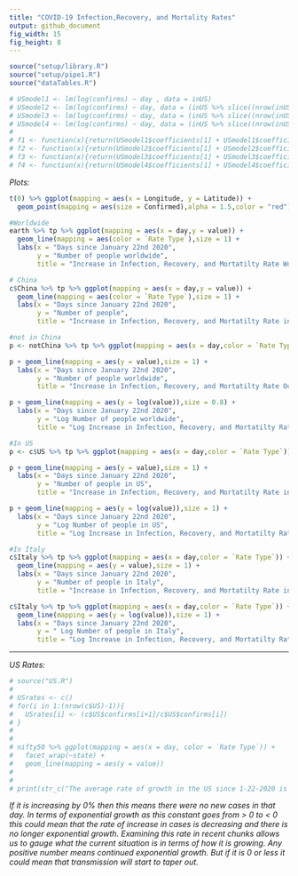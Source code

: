 ---
title: "COVID-19 Infection,Recovery, and Mortality Rates"
output: github_document
fig_width: 15
fig_height: 8
---

```{r include=FALSE}
source("setup/library.R")
source("setup/pipe1.R")
source("dataTables.R")
```

```{r include=FALSE}
# USmodel1 <- lm(log(confirms) ~ day , data = inUS)
# USmodel2 <- lm(log(confirms) ~ day, data = (inUS %>% slice((nrow(inUS)-7):(nrow(inUS)))) )
# USmodel3 <- lm(log(confirms) ~ day, data = (inUS %>% slice((nrow(inUS)-14):(nrow(inUS)))))
# USmodel4 <- lm(log(confirms) ~ day, data = (inUS %>% slice((nrow(inUS)-21):(nrow(inUS)))))
# 
# f1 <- function(x){return(USmodel1$coefficients[1] + USmodel1$coefficients[2]*x)}
# f2 <- function(x){return(USmodel2$coefficients[1] + USmodel2$coefficients[2]*x)}
# f3 <- function(x){return(USmodel3$coefficients[1] + USmodel3$coefficients[2]*x)}
# f4 <- function(x){return(USmodel4$coefficients[1] + USmodel4$coefficients[2]*x)}
```

*Plots:*
```{r echo=FALSE,fig.height= 8,fig.width=16}

t(0) %>% ggplot(mapping = aes(x = Longitude, y = Latitude)) +
  geom_point(mapping = aes(size = Confirmed),alpha = 1.5,color = "red") + labs(title = "Spatial Map of Number of Cases Depicted as Point Size")

#Worldwide
earth %>% tp %>% ggplot(mapping = aes(x = day,y = value)) + 
  geom_line(mapping = aes(color = `Rate Type`),size = 1) + 
  labs(x = "Days since January 22nd 2020",
       y = "Number of people worldwide",
       title = "Increase in Infection, Recovery, and Mortatilty Rate Worldwide")

# China
c$China %>% tp %>% ggplot(mapping = aes(x = day,y = value)) + 
  geom_line(mapping = aes(color = `Rate Type`),size = 1) + 
  labs(x = "Days since January 22nd 2020",
       y = "Number of people",
       title = "Increase in Infection, Recovery, and Mortatilty Rate in China")

#not in China
p <- notChina %>% tp %>% ggplot(mapping = aes(x = day,color = `Rate Type`))

p + geom_line(mapping = aes(y = value),size = 1) + 
  labs(x = "Days since January 22nd 2020",
       y = "Number of people worldwide",
       title = "Increase in Infection, Recovery, and Mortatilty Rate Outside China")

p + geom_line(mapping = aes(y = log(value)),size = 0.8) +
  labs(x = "Days since January 22nd 2020",
       y = "Log Number of people worldwide",
       title = "Log Increase in Infection, Recovery, and Mortatilty Rate Outside China")

#In US
p <- c$US %>% tp %>% ggplot(mapping = aes(x = day,color = `Rate Type`))

p + geom_line(mapping = aes(y = value),size = 1) +
  labs(x = "Days since January 22nd 2020",
       y = "Number of people in US",
       title = "Increase in Infection, Recovery, and Mortatilty Rate in US")

p + geom_line(mapping = aes(y = log(value)),size = 1) +
  labs(x = "Days since January 22nd 2020",
       y = "Log Number of people in US",
       title = "Log Increase in Infection, Recovery, and Mortatilty Rate in US")

#In Italy
c$Italy %>% tp %>% ggplot(mapping = aes(x = day,color = `Rate Type`)) +
  geom_line(mapping = aes(y = value),size = 1) +
  labs(x = "Days since January 22nd 2020",
       y = "Number of people in Italy",
       title = "Increase in Infection, Recovery, and Mortatilty Rate in Italy")

c$Italy %>% tp %>% ggplot(mapping = aes(x = day,color = `Rate Type`)) +
  geom_line(mapping = aes(y = log(value)),size = 1) +
  labs(x = "Days since January 22nd 2020",
       y = " Log Number of people in Italy",
       title = "Log Increase in Infection, Recovery, and Mortatilty Rate in Italy")
```
____
*US Rates:*
```{r echo=FALSE}
# source("US.R")
# 
# USrates <- c()
# for(i in 1:(nrow(c$US)-1)){
#   USrates[i] <- (c$US$confirms[i+1]/c$US$confirms[i])
# }
# 
# 
# nifty50 %>% ggplot(mapping = aes(x = day, color = `Rate Type`)) +
#   facet_wrap(~state) +
#   geom_line(mapping = aes(y = value))
# 
# 
# print(str_c("The average rate of growth in the US since 1-22-2020 is a ",(mean(USrates) - 1)," percent increase in confirmed cases daily"))
```

  *If it is increasing by 0% then this means there were no new cases in that day. In terms of exponential growth as this constant goes from  > 0  to  < 0 this could mean that the rate of increase in cases is decreasing and there is no longer exponential growth. Examining this rate in recent chunks allows us to gauge what the current situation is in terms of how it is growing. Any positive number means continued exponential growth. But if it is 0 or less it could mean that transmission will start to taper out.*

